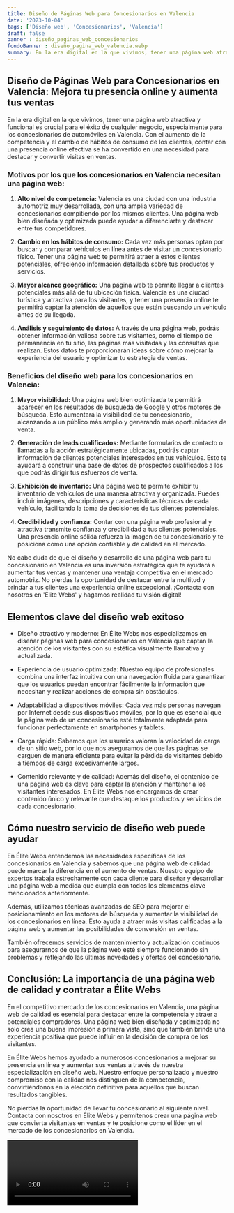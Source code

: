 ```yaml
---
title: Diseño de Páginas Web para Concesionarios en Valencia
date: '2023-10-04'
tags: ['Diseño web', 'Concesionarios', 'Valencia']
draft: false
banner : diseño_paginas_web_concesionarios
fondoBanner : diseño_pagina_web_valencia.webp
summary: En la era digital en la que vivimos, tener una página web atractiva y funcional es crucial para el éxito de cualquier negocio, especialmente para los concesionarios de automóviles en Valencia. Con el aumento de la competencia y el cambio de hábitos de consumo de los clientes, contar con una presencia online efectiva se ha convertido en una necesidad para destacar y convertir visitas en ventas.
---
```


## Diseño de Páginas Web para Concesionarios en Valencia: Mejora tu presencia online y aumenta tus ventas

En la era digital en la que vivimos, tener una página web atractiva y funcional es crucial para el éxito de cualquier negocio, especialmente para los concesionarios de automóviles en Valencia. Con el aumento de la competencia y el cambio de hábitos de consumo de los clientes, contar con una presencia online efectiva se ha convertido en una necesidad para destacar y convertir visitas en ventas.

### Motivos por los que los concesionarios en Valencia necesitan una página web:

1. **Alto nivel de competencia:** Valencia es una ciudad con una industria automotriz muy desarrollada, con una amplia variedad de concesionarios compitiendo por los mismos clientes. Una página web bien diseñada y optimizada puede ayudar a diferenciarte y destacar entre tus competidores.

2. **Cambio en los hábitos de consumo:** Cada vez más personas optan por buscar y comparar vehículos en línea antes de visitar un concesionario físico. Tener una página web te permitirá atraer a estos clientes potenciales, ofreciendo información detallada sobre tus productos y servicios.

3. **Mayor alcance geográfico:** Una página web te permite llegar a clientes potenciales más allá de tu ubicación física. Valencia es una ciudad turística y atractiva para los visitantes, y tener una presencia online te permitirá captar la atención de aquellos que están buscando un vehículo antes de su llegada.

4. **Análisis y seguimiento de datos:** A través de una página web, podrás obtener información valiosa sobre tus visitantes, como el tiempo de permanencia en tu sitio, las páginas más visitadas y las consultas que realizan. Estos datos te proporcionarán ideas sobre cómo mejorar la experiencia del usuario y optimizar tu estrategia de ventas.

### Beneficios del diseño web para los concesionarios en Valencia:

1. **Mayor visibilidad:** Una página web bien optimizada te permitirá aparecer en los resultados de búsqueda de Google y otros motores de búsqueda. Esto aumentará la visibilidad de tu concesionario, alcanzando a un público más amplio y generando más oportunidades de venta.

2. **Generación de leads cualificados:** Mediante formularios de contacto o llamadas a la acción estratégicamente ubicadas, podrás captar información de clientes potenciales interesados en tus vehículos. Esto te ayudará a construir una base de datos de prospectos cualificados a los que podrás dirigir tus esfuerzos de venta.

3. **Exhibición de inventario:** Una página web te permite exhibir tu inventario de vehículos de una manera atractiva y organizada. Puedes incluir imágenes, descripciones y características técnicas de cada vehículo, facilitando la toma de decisiones de tus clientes potenciales.

4. **Credibilidad y confianza:** Contar con una página web profesional y atractiva transmite confianza y credibilidad a tus clientes potenciales. Una presencia online sólida refuerza la imagen de tu concesionario y te posiciona como una opción confiable y de calidad en el mercado.

No cabe duda de que el diseño y desarrollo de una página web para tu concesionario en Valencia es una inversión estratégica que te ayudará a aumentar tus ventas y mantener una ventaja competitiva en el mercado automotriz. No pierdas la oportunidad de destacar entre la multitud y brindar a tus clientes una experiencia online excepcional. ¡Contacta con nosotros en 'Élite Webs' y hagamos realidad tu visión digital!

<GifSeo />

<Cta />

## Elementos clave del diseño web exitoso

- Diseño atractivo y moderno: En Élite Webs nos especializamos en diseñar páginas web para concesionarios en Valencia que captan la atención de los visitantes con su estética visualmente llamativa y actualizada.

- Experiencia de usuario optimizada: Nuestro equipo de profesionales combina una interfaz intuitiva con una navegación fluida para garantizar que los usuarios puedan encontrar fácilmente la información que necesitan y realizar acciones de compra sin obstáculos.

- Adaptabilidad a dispositivos móviles: Cada vez más personas navegan por Internet desde sus dispositivos móviles, por lo que es esencial que la página web de un concesionario esté totalmente adaptada para funcionar perfectamente en smartphones y tablets.

- Carga rápida: Sabemos que los usuarios valoran la velocidad de carga de un sitio web, por lo que nos aseguramos de que las páginas se carguen de manera eficiente para evitar la pérdida de visitantes debido a tiempos de carga excesivamente largos.

- Contenido relevante y de calidad: Además del diseño, el contenido de una página web es clave para captar la atención y mantener a los visitantes interesados. En Élite Webs nos encargamos de crear contenido único y relevante que destaque los productos y servicios de cada concesionario.

## Cómo nuestro servicio de diseño web puede ayudar

En Élite Webs entendemos las necesidades específicas de los concesionarios en Valencia y sabemos que una página web de calidad puede marcar la diferencia en el aumento de ventas. Nuestro equipo de expertos trabaja estrechamente con cada cliente para diseñar y desarrollar una página web a medida que cumpla con todos los elementos clave mencionados anteriormente.

Además, utilizamos técnicas avanzadas de SEO para mejorar el posicionamiento en los motores de búsqueda y aumentar la visibilidad de los concesionarios en línea. Esto ayuda a atraer más visitas calificadas a la página web y aumentar las posibilidades de conversión en ventas.

También ofrecemos servicios de mantenimiento y actualización continuos para asegurarnos de que la página web esté siempre funcionando sin problemas y reflejando las últimas novedades y ofertas del concesionario.

## Conclusión: La importancia de una página web de calidad y contratar a Élite Webs

En el competitivo mercado de los concesionarios en Valencia, una página web de calidad es esencial para destacar entre la competencia y atraer a potenciales compradores. Una página web bien diseñada y optimizada no solo crea una buena impresión a primera vista, sino que también brinda una experiencia positiva que puede influir en la decisión de compra de los visitantes.

En Élite Webs hemos ayudado a numerosos concesionarios a mejorar su presencia en línea y aumentar sus ventas a través de nuestra especialización en diseño web. Nuestro enfoque personalizado y nuestro compromiso con la calidad nos distinguen de la competencia, convirtiéndonos en la elección definitiva para aquellos que buscan resultados tangibles.

No pierdas la oportunidad de llevar tu concesionario al siguiente nivel. Contacta con nosotros en Élite Webs y permítenos crear una página web que convierta visitantes en ventas y te posicione como el líder en el mercado de los concesionarios en Valencia.

<Video />

<CtaBot job='Concesionarios' city='Valencia'/>

<Gmaps query='Valencia+españa+maps' />